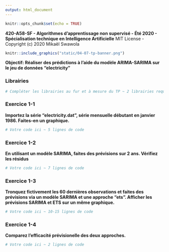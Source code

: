 ```yaml
---
output: html_document
---
```


```r
knitr::opts_chunk$set(echo = TRUE)
```

**420-A58-SF - Algorithmes d'apprentissage non supervisé - Été 2020 - Spécialisation technique en Intelligence Artificielle**
MIT License - Copyright (c) 2020 Mikaël Swawola

```r
knitr::include_graphics("static/04-07-tp-banner.png")
```

**Objectif: Réaliser des prédictions à l'aide du modèle ARIMA-SARIMA sur le jeu de données "electricity"**

### Librairies

```r
# Compléter les librairies au fur et à mesure du TP ~ 2 librairies requises
```


### Exercice 1-1
**Importez la série "electricity.dat", série mensuelle débutant en janvier 1986. Faites-en un graphique.**
```r
# Votre code ici ~ 5 lignes de code
```


### Exercice 1-2
**En utilisant un modèle SARIMA, faites des prévisions sur 2 ans. Vérifiez les résidus**
```r
# Votre code ici ~ 7 lignes de code
```


### Exercice 1-3
**Tronquez fictivement les 60 dernières observations et faites des prévisions via un modèle SARIMA et une approche "ets". Afficher les prévisions SARIMA et ETS sur un même graphique.**
```r
# Votre code ici ~ 10-15 lignes de code
```


### Exercice 1-4
**Comparez l’efficacité prévisionelle des deux approches.**
```r
# Votre code ici ~ 2 lignes de code
```